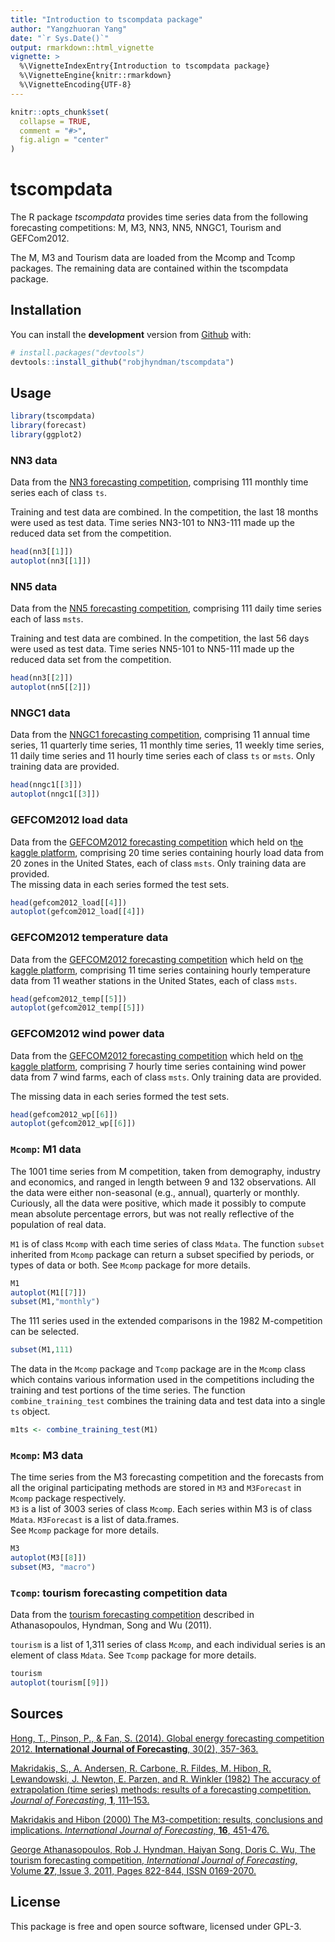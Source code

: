```yaml
---
title: "Introduction to tscompdata package"
author: "Yangzhuoran Yang"
date: "`r Sys.Date()`"
output: rmarkdown::html_vignette
vignette: >
  %\VignetteIndexEntry{Introduction to tscompdata package}
  %\VignetteEngine{knitr::rmarkdown}
  %\VignetteEncoding{UTF-8}
---
```


```r
knitr::opts_chunk$set(
  collapse = TRUE,
  comment = "#>",
  fig.align = "center"
)
```

# tscompdata

The R package *tscompdata* provides time series data from the following forecasting competitions: M, M3, NN3, NN5, NNGC1, Tourism and GEFCom2012.

The M, M3 and Tourism data are loaded from the Mcomp and Tcomp packages. The remaining data are contained within the tscompdata package.

## Installation

You can install the **development** version from [Github](https://github.com/robjhyndman/tscompdata) with:

```r
# install.packages("devtools")
devtools::install_github("robjhyndman/tscompdata")
```

## Usage

```r
library(tscompdata)
library(forecast)
library(ggplot2)
```





### NN3 data  

Data from the [NN3 forecasting competition](http://www.neural-forecasting-competition.com/NN3), comprising 111 monthly time series each of class `ts`.  

Training and test data are combined. In the competition, the last 18 months
were used as test data. Time series NN3-101 to NN3-111 made up the reduced data
set from the competition.  

```r
head(nn3[[1]])
autoplot(nn3[[1]])
```




### NN5 data  

Data from the [NN5 forecasting competition](http://www.neural-forecasting-competition.com/NN5), comprising 111 daily time series each of lass `msts`.  

Training and test data are combined. In the competition, the last 56 days
were used as test data. Time series NN5-101 to NN5-111 made up the reduced data
set from the competition.  

```r
head(nn3[[2]])
autoplot(nn5[[2]])
```

### NNGC1 data

Data from the [NNGC1 forecasting competition](http://www.neural-forecasting-competition.com/), comprising 11 annual time series, 11 quarterly time series, 11 monthly time series, 11 weekly time series, 11 daily time series and 11 hourly time series each of class `ts` or `msts`.  Only training data are provided.  

```r
head(nngc1[[3]])
autoplot(nngc1[[3]])
```


### GEFCOM2012 load data  

Data from the [GEFCOM2012 forecasting competition](http://www.drhongtao.com/gefcom/2012) which held on t[he kaggle platform](https://www.kaggle.com/c/global-energy-forecasting-competition-2012-load-forecasting), comprising 20 time series containing hourly load data from 20 zones in the United States, each of class `msts`. Only training data are provided.  
The missing data in each series formed the test sets.


```r
head(gefcom2012_load[[4]])
autoplot(gefcom2012_load[[4]])
```


### GEFCOM2012 temperature data

Data from the [GEFCOM2012 forecasting competition](http://www.drhongtao.com/gefcom/2012) which held on t[he kaggle platform](https://www.kaggle.com/c/global-energy-forecasting-competition-2012-load-forecasting), comprising 11 time series containing hourly temperature data from 11 weather stations in the United States, each of class `msts`.



```r
head(gefcom2012_temp[[5]])
autoplot(gefcom2012_temp[[5]])
```

### GEFCOM2012 wind power data

Data from the [GEFCOM2012 forecasting competition](http://www.drhongtao.com/gefcom/2012) which held on t[he kaggle platform](https://www.kaggle.com/c/GEF2012-wind-forecasting/data), comprising 7 hourly time series containing wind power data from 7 wind farms, each of class `msts`. Only training data are provided.  

The missing data in each series formed the test sets.

```r
head(gefcom2012_wp[[6]])
autoplot(gefcom2012_wp[[6]])
```

### `Mcomp`: M1 data  

The 1001 time series from M competition,  taken from demography, industry and economics, and ranged in length between 9 and 132 observations. All the data were either non-seasonal (e.g., annual), quarterly or monthly. Curiously, all the data were positive, which made it possibly to compute mean absolute percentage errors, but was not really reflective of the population of real data.  

`M1` is of class `Mcomp` with each time series of class `Mdata`. The function `subset` inherited from `Mcomp` package can return a subset specified by periods, or types of data or both. See `Mcomp` package for more details.  

```r
M1
autoplot(M1[[7]])
subset(M1,"monthly")
```

The 111 series used in the extended comparisons in the 1982 M-competition can be selected.  

```r
subset(M1,111)
```

The data in the `Mcomp` package and `Tcomp` package are in the `Mcomp` class which contains various information used in the competitions including the training and test portions of the time series. The function `combine_training_test` combines the training data and test data into a single `ts` object.  

```r
m1ts <- combine_training_test(M1)
```


### `Mcomp`: M3 data  

The time series from the M3 forecasting competition and the forecasts from all the original participating methods are stored in `M3` and `M3Forecast` in `Mcomp` package respectively.  
`M3` is a list of 3003 series of class `Mcomp`. Each series within M3 is of class `Mdata`. `M3Forecast` is a list of data.frames.  
See `Mcomp` package for more details.

```r
M3
autoplot(M3[[8]])
subset(M3, "macro")
```

### `Tcomp`: tourism forecasting competition data  

Data from the [tourism forecasting competition](https://robjhyndman.com/publications/the-tourism-forecasting-competition/) described in Athanasopoulos, Hyndman, Song and Wu (2011).  

`tourism` is a list of 1,311 series of class `Mcomp`, and each individual series is an element of class `Mdata`. See `Tcomp` package for more details.  

```r
tourism
autoplot(tourism[[9]])
```



## Sources

[Hong, T., Pinson, P., & Fan, S. (2014). Global energy forecasting competition 2012. **International Journal of Forecasting**, 30(2), 357-363.](https://doi.org/10.1016/j.ijforecast.2013.07.001)

[Makridakis, S., A. Andersen, R. Carbone, R. Fildes, M. Hibon, R. Lewandowski, J. Newton, E. Parzen, and R. Winkler (1982) The accuracy of extrapolation (time series) methods: results of a forecasting competition. *Journal of Forecasting*, **1**, 111--153.](http://doi.org/10.1002/for.3980010202)

[Makridakis and Hibon (2000) The M3-competition: results, conclusions and implications. *International Journal of Forecasting*, **16**, 451-476.](https://doi.org/10.1016/S0169-2070(00)00057-1)

[George Athanasopoulos, Rob J. Hyndman, Haiyan Song, Doris C. Wu, The tourism forecasting competition, *International Journal of Forecasting*, Volume **27**, Issue 3, 2011, Pages 822-844, ISSN 0169-2070.](https://doi.org/10.1016/j.ijforecast.2010.04.009)

## License

This package is free and open source software, licensed under GPL-3.
